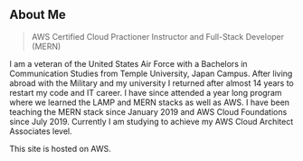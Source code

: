 ## About Me

> AWS Certified Cloud Practioner Instructor and Full-Stack Developer (MERN)

I am a veteran of the United States Air Force with a Bachelors in Communication Studies from Temple University, Japan Campus.  After living abroad with the Military and my university I returned after almost 14 years to restart my code and IT career.  I have since attended a year long program where we learned the LAMP and MERN stacks as well as AWS.  I have been teaching the MERN stack since January 2019 and AWS Cloud Foundations since July 2019.  Currently I am studying to achieve my AWS Cloud Architect Associates level.

This site is hosted on AWS.